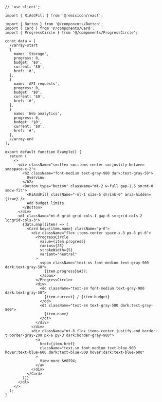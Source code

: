 ````tsx
// 'use client';

import { RiAddFill } from '@remixicon/react';

import { Button } from '@/components/Button';
import { Card } from '@/components/Card';
import { ProgressCircle } from '@/components/ProgressCircle';

const data = [
  //array-start
  {
    name: 'Storage',
    progress: 0,
    budget: '$0',
    current: '$0',
    href: '#',
  },
  {
    name: 'API requests',
    progress: 0,
    budget: '$0',
    current: '$0',
    href: '#',
  },
  {
    name: 'Web analytics',
    progress: 0,
    budget: '$0',
    current: '$0',
    href: '#',
  },
  //array-end
];

export default function Example() {
  return (
    <>
      <div className="sm:flex sm:items-center sm:justify-between sm:space-x-2">
        <h2 className="font-medium text-gray-900 dark:text-gray-50">
          Overview
        </h2>
        <Button type="button" className="mt-2 w-full gap-1.5 sm:mt-0 sm:w-fit">
          <RiAddFill className="-ml-1 size-5 shrink-0" aria-hidden={true} />
          Add budget limits
        </Button>
      </div>
      <dl className="mt-6 grid grid-cols-1 gap-6 sm:grid-cols-2 lg:grid-cols-3">
        {data.map((item) => (
          <Card key={item.name} className="p-0">
            <div className="flex items-center space-x-3 px-6 pt-6">
              <ProgressCircle
                value={item.progress}
                radius={25}
                strokeWidth={5}
                variant="neutral"
              >
                <span className="text-xs font-medium text-gray-900 dark:text-gray-50">
                  {item.progress}&#37;
                </span>
              </ProgressCircle>
              <div>
                <dd className="text-sm font-medium text-gray-900 dark:text-gray-50">
                  {item.current} / {item.budget}
                </dd>
                <dt className="text-sm text-gray-500 dark:text-gray-500">
                  {item.name}
                </dt>
              </div>
            </div>
            <div className="mt-8 flex items-center justify-end border-t border-gray-200 px-6 py-3 dark:border-gray-900">
              <a
                href={item.href}
                className="text-sm font-medium text-blue-500 hover:text-blue-600 dark:text-blue-500 hover:dark:text-blue-600"
              >
                View more &#8594;
              </a>
            </div>
          </Card>
        ))}
      </dl>
    </>
  );
}

````